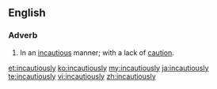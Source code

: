 ==English==

===Adverb===
{{en-adv}}
# In an [[incautious]] manner; with a lack of [[caution]].

[[et:incautiously]]
[[ko:incautiously]]
[[my:incautiously]]
[[ja:incautiously]]
[[te:incautiously]]
[[vi:incautiously]]
[[zh:incautiously]]
